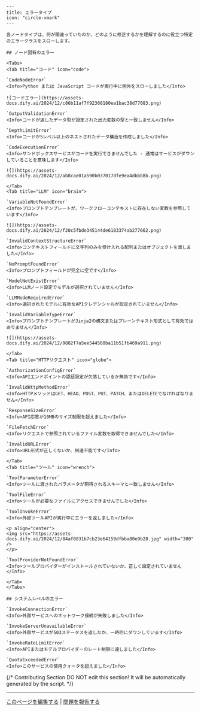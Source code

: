 ```mdx
---
title: エラータイプ
icon: "circle-xmark"
---

各ノードタイプは、何が間違っていたのか、どのように修正するかを理解するのに役立つ特定のエラークラスをスローします。

## ノード固有のエラー

<Tabs>
<Tab title="コード" icon="code">

`CodeNodeError`
<Info>Python または JavaScript コードが実行中に例外をスローしました</Info>

![コードエラー](https://assets-docs.dify.ai/2024/12/c86b11af7f92368180ea1bac38d77083.png)

`OutputValidationError`
<Info>コードが返したデータ型が設定された出力変数の型と一致しません</Info>

`DepthLimitError`
<Info>コードが5レベル以上のネストされたデータ構造を作成しました</Info>

`CodeExecutionError`
<Info>サンドボックスサービスがコードを実行できませんでした - 通常はサービスがダウンしていることを意味します</Info>

![](https://assets-docs.dify.ai/2024/12/ab8cae01a590b037017dfe9ea4dbbb8b.png)

</Tab>
<Tab title="LLM" icon="brain">

`VariableNotFoundError`
<Info>プロンプトテンプレートが、ワークフローコンテキストに存在しない変数を参照しています</Info>

![](https://assets-docs.dify.ai/2024/12/f20c5fbde345144de6183374ab277662.png)

`InvalidContextStructureError`
<Info>コンテキストフィールドに文字列のみを受け入れる配列またはオブジェクトを渡しました</Info>

`NoPromptFoundError`
<Info>プロンプトフィールドが完全に空です</Info>

`ModelNotExistError`
<Info>LLMノード設定でモデルが選択されていません</Info>

`LLMModeRequiredError`
<Info>選択されたモデルに有効なAPIクレデンシャルが設定されていません</Info>

`InvalidVariableTypeError`
<Info>プロンプトテンプレートがJinja2の構文またはプレーンテキスト形式として有効ではありません</Info>

![](https://assets-docs.dify.ai/2024/12/9882f7a5ee544508ba11b51fb469a911.png)

</Tab>
<Tab title="HTTPリクエスト" icon="globe">

`AuthorizationConfigError`
<Info>APIエンドポイントの認証設定が欠落しているか無効です</Info>

`InvalidHttpMethodError`
<Info>HTTPメソッドはGET、HEAD、POST、PUT、PATCH、またはDELETEでなければなりません</Info>

`ResponseSizeError`
<Info>API応答が10MBのサイズ制限を超えました</Info>

`FileFetchError`
<Info>リクエストで参照されているファイル変数を取得できませんでした</Info>

`InvalidURLError`
<Info>URL形式が正しくないか、到達不能です</Info>

</Tab>
<Tab title="ツール" icon="wrench">

`ToolParameterError`
<Info>ツールに渡されたパラメータが期待されるスキーマと一致しません</Info>

`ToolFileError`
<Info>ツールが必要なファイルにアクセスできませんでした</Info>

`ToolInvokeError`
<Info>外部ツールAPIが実行中にエラーを返しました</Info>

<p align="center">
<img src="https://assets-docs.dify.ai/2024/12/84af0831b7cb23e64159dfbba80e9b28.jpg" width="300" />
</p>

`ToolProviderNotFoundError`
<Info>ツールプロバイダーがインストールされていないか、正しく設定されていません</Info>

</Tab>
</Tabs>

## システムレベルのエラー

`InvokeConnectionError`
<Info>外部サービスへのネットワーク接続が失敗しました</Info>

`InvokeServerUnavailableError` 
<Info>外部サービスが503ステータスを返したか、一時的にダウンしています</Info>

`InvokeRateLimitError`
<Info>APIまたはモデルプロバイダーのレート制限に達しました</Info>

`QuotaExceededError`
<Info>このサービスの使用クォータを超えました</Info>
```

{/*
Contributing Section
DO NOT edit this section!
It will be automatically generated by the script.
*/}

---

[このページを編集する](https://github.com/langgenius/dify-docs/edit/main/ja-jp/documja-jptation/pages/debug/error-type.mdx) | [問題を報告する](https://github.com/langgenius/dify-docs/issues/new?template=docs.yml)

